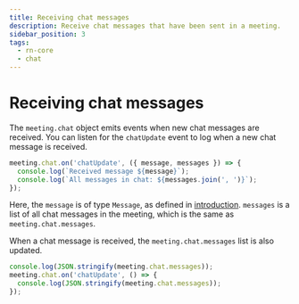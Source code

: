 ```yaml
---
title: Receiving chat messages
description: Receive chat messages that have been sent in a meeting.
sidebar_position: 3
tags:
  - rn-core
  - chat
---
```


# Receiving chat messages

The `meeting.chat` object emits events when new chat messages are received. You
can listen for the `chatUpdate` event to log when a new chat message is
received.

```ts
meeting.chat.on('chatUpdate', ({ message, messages }) => {
  console.log(`Received message ${message}`);
  console.log(`All messages in chat: ${messages.join(', ')}`);
});
```

Here, the `message` is of type `Message`, as defined in
[introduction](./introduction). `messages` is a list of all chat messages in the
meeting, which is the same as `meeting.chat.messages`.

When a chat message is received, the `meeting.chat.messages` list is also
updated.

```ts
console.log(JSON.stringify(meeting.chat.messages));
meeting.chat.on('chatUpdate', () => {
  console.log(JSON.stringify(meeting.chat.messages));
});
```

<head>
  <title>React Native Core Receiving chat messages</title>
</head>
